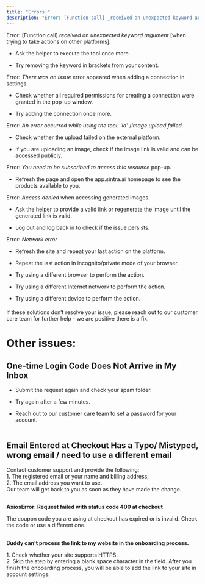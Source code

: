 ```yaml
---
title: "Errors:"
description: "Error: [Function call] _received an unexpected keyword argument_ [when trying to take actions on other platforms]."
---
```



Error: [Function call] _received an unexpected keyword argument_ [when trying to take actions on other platforms].

  * Ask the helper to execute the tool once more.

  * Try removing the keyword in brackets from your content.




Error: _There was an issue_ error appeared when adding a connection in settings.

  * Check whether all required permissions for creating a connection were granted in the pop-up window.

  * Try adding the connection once more.




Error: _An error occurred while using the tool: 'id'_ /_Image upload failed_.

  * Check whether the upload failed on the external platform.

  * If you are uploading an image, check if the image link is valid and can be accessed publicly.




Error: _You need to be subscribed to access this resource_ pop-up.

  * Refresh the page and open the app.sintra.ai homepage to see the products available to you.




Error: _Access denied_ when accessing generated images.

  * Ask the helper to provide a valid link or regenerate the image until the generated link is valid.

  * Log out and log back in to check if the issue persists.




Error: _Network error_

  * Refresh the site and repeat your last action on the platform.

  * Repeat the last action in incognito/private mode of your browser.

  * Try using a different browser to perform the action.

  * Try using a different Internet network to perform the action.

  * Try using a different device to perform the action.




####   
If these solutions don’t resolve your issue, please reach out to our customer care team for further help - we are positive there is a fix.  


# **Other issues:**  


## **One-time Login Code Does Not Arrive in My Inbox**

  * Submit the request again and check your spam folder.

  * Try again after a few minutes.

  * Reach out to our customer care team to set a password for your account.  
​




## **Email Entered at Checkout Has a Typo/ Mistyped, wrong email / need to use a different email**

Contact customer support and provide the following:  
1\. The registered email or your name and billing address;  
2\. The email address you want to use.  
Our team will get back to you as soon as they have made the change.

##   
**AxiosError: Request failed with status code 400 at checkout**

  
The coupon code you are using at checkout has expired or is invalid. Check the code or use a different one.

##   
**Buddy can't process the link to my website in the onboarding process.**

  
1\. Check whether your site supports HTTPS.  
2\. Skip the step by entering a blank space character in the field. After you finish the onboarding process, you will be able to add the link to your site in account settings.